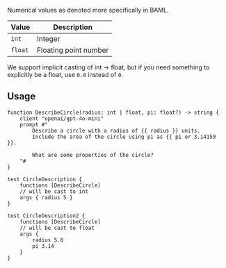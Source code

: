 
Numerical values as denoted more specifically in BAML.

| Value | Description |
| --- | --- |
| `int` | Integer |
| `float` | Floating point number |


We support implicit casting of int -> float, but if you need something to explicitly be a float, use `0.0` instead of `0`.


## Usage


```baml
function DescribeCircle(radius: int | float, pi: float?) -> string {
    client "openai/gpt-4o-mini"
    prompt #"
        Describe a circle with a radius of {{ radius }} units.
        Include the area of the circle using pi as {{ pi or 3.14159 }}.
        
        What are some properties of the circle?
    "#
}

test CircleDescription {
    functions [DescribeCircle]
    // will be cast to int
    args { radius 5 }
}

test CircleDescription2 {
    functions [DescribeCircle]
    // will be cast to float
    args { 
        radius 5.0 
        pi 3.14
    }
}
```
